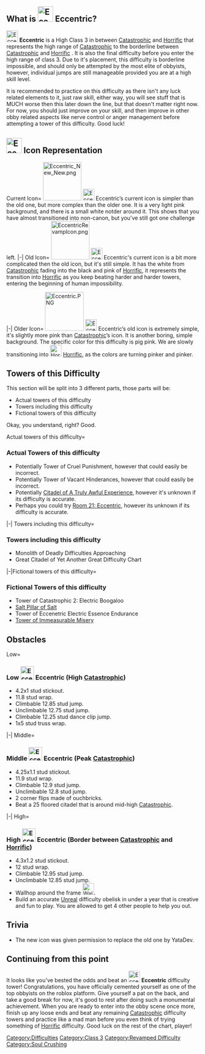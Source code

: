 {{Humanly Possible}}
==What is [[File:Eccentric New New.png|frameless|40x40px]] '''Eccentric'''?==
{{NewDifficultyInfobox|title1=[[File:Eccentric New New.png|30x30px]] Eccentric|image1=<gallery>
EccentricShape.png|Shape
Eccentric New New.png|Current
EccentricRevampIcon.png|Old
Eccentric.PNG|Older
</gallery>|caption1=I'm pretty ECCENTRIC about these nice looking icons, what about you?|class=3|type=Difficulty|previous={{Class3Difficulties|Catastrophic}} [[w:c:jtoh:Catastrophic|Catastrophic]]|next={{Class3Difficulties|Horrific}} [[w:c:jtohs-hardest-towers:Horrific|Horrific]]|class_range=Mid|difficulty_range=Low to High|main_difficulty=|sub_difficulty(ies)=|creator(s)=*Citadeloflaptopsplitting (OG creator)
*User321865(revamper)|date_added=21/11/2020|revamp_date=07/24/2022|rating=12.5|decal_id=*Shape: [https://create.roblox.com/store/asset/138819173317920/Eccentric Here]
*Current [https://create.roblox.com/store/asset/86615608314221/Eccentric Here]
*Old: [https://create.roblox.com/store/asset/10405796890/Eccentric Here]
*Older: [https://create.roblox.com/store/asset/6428880146/Eccentric Here]|alt_previous=[[File:Champion's Road.png|30px]] [[Champion's Road]]|alt_next=[[File:DorcelessnessDifficulty.png|30px]] [[Dorcelessness]]}}
[[File:Eccentric New New.png|frameless|30x30px]] '''Eccentric''' is a High Class 3 in between {{Class3Difficulties|Catastrophic}} [[w:c:jtoh:Catastrophic|Catastrophic]] and {{Class3Difficulties|Horrific}} [[w:c:jtohs-hardest-towers:Horrific|Horrific]] that represents the high range of {{Class3Difficulties|Catastrophic}} [[w:c:jtoh:Catastrophic|Catastrophic]] to the borderline between {{Class3Difficulties|Catastrophic}} [[w:c:jtoh:Catastrophic|Catastrophic]] and {{Class3Difficulties|Horrific}} [[w:c:jtohs-hardest-towers:Horrific|Horrific]] . It is also the final difficulty before you enter the high range of class 3. Due to it's placement, this difficulty is borderline impossible, and should only be attempted by the most elite of obbyists, however, individual jumps are still manageable provided you are at a high skill level.                                  

It is recommended to practice on this difficulty as there isn't any luck related elements to it, just raw skill, either way, you will see stuff that is MUCH worse then this later down the line, but that doesn't matter right now. For now, you should just improve on your skill, and then improve in other obby related aspects like nerve control or anger management before attempting a tower of this difficulty. Good luck!

==[[File:Eccentric New New.png|frameless|40x40px]] Icon Representation==
<tabber>
Current Icon=
[[File:Eccentric New New.png|center|frameless|100x100px]]
[[File:Eccentric New New.png|frameless|30x30px]] Eccentric’s current icon is simpler than the old one, but more complex than the older one. It is a very light pink background, and there is a small white notder around it. This shows that you have almost transitioned into non-canon, but you’ve still got one challenge left.
|-|
Old Icon=
[[File:EccentricRevampIcon.png|center|frameless|100x100px]]
[[File:EccentricRevampIcon.png|frameless|30x30px]] Eccentric's current icon is a bit more complicated then the old icon, but it's still simple. It has the white from {{Class3Difficulties|Catastrophic}} [[w:c:jtoh:Catastrophic|Catastrophic]] fading into the black and pink of {{Class3Difficulties|Horrific}} [[w:c:jtohs-hardest-towers:Horrific|Horrific]], it represents the transition into {{Class3Difficulties|Horrific}} [[w:c:jtohs-hardest-towers:Horrific|Horrific]] as you keep beating harder and harder towers, entering the beginning of human impossibility.

|-|
Older Icon=
[[File:Eccentric.PNG|center|frameless|101x101px]]
[[File:Eccentric.PNG|frameless|30x30px]] Eccentric’s old icon is extremely simple, it's slightly more pink than {{Class3Difficulties|Catastrophic}} [[w:c:jtoh:Catastrophic|Catastrophic]]’s icon. It is another boring, simple background. The specific color for this difficulty is pig pink. We are slowly transitioning into [[File:HorrificDifficulty.jpg|frameless|30x30px]] [[w:c:jtohs-hardest-towers:Horrific|Horrific]], as the colors are turning pinker and pinker.
</tabber>

==Towers of this Difficulty==
This section will be split into 3 different parts, those parts will be:

*Actual towers of this difficulty
*Towers including this difficulty
*Fictional towers of this difficulty

Okay, you understand, right? Good.

<tabber>

Actual towers of this difficulty=
=== Actual Towers of this difficulty ===

* Potentially Tower of Cruel Punishment, however that could easily be incorrect.
* Potentially Tower of Vacant Hinderances, however that could easily be incorrect.
* Potentially [https://www.roblox.com/games/10406214285/Quasis-Towers-of-Nonsense Citadel of A Truly Awful Experience], however it's unknown if its difficulty is accurate.
* Perhaps you could try [https://www.roblox.com/games/12540885283/UPD-Difficulty-Rooms-EJT Room 21: Eccentric], however its unknown if its difficulty is accurate.

|-|
Towers including this difficulty=
=== Towers including this difficulty ===

* Monolith of Deadly Difficulties Approaching
* Great Citadel of Yet Another Great Difficulty Chart

|-|Fictional towers of this difficulty=
=== Fictional Towers of this difficulty ===
*Tower of Catastrophic 2: Electric Boogaloo
*[[Salt Pillar of Salt]]
*Tower of Eccenetric Electric Essence Endurance
*[[Tower of Immeasurable Misery]]
</tabber>

==Obstacles==

<tabber>

Low=
=== Low [[File:Eccentric New New.png|frameless|35x35px]] Eccentric (High {{Class3Difficulties|Catastrophic}} [[w:c:jtoh:Catastrophic|Catastrophic]])===
*4.2x1 stud stickout.
* 11.8 stud wrap.
*Climbable 12.85 stud jump.
*Unclimbable 12.75 stud jump.
*Climbable 12.25 stud dance clip jump.
*1x5 stud truss wrap.
|-|
Middle=
=== Middle [[File:Eccentric New New.png|frameless|35x35px]] Eccentric (Peak {{Class3Difficulties|Catastrophic}} [[w:c:jtoh:Catastrophic|Catastrophic]])=== 
*4.25x1.1 stud stickout.
*11.9 stud wrap.
*Climbable 12.9 stud jump.
*Unclimbable 12.8 stud jump.
* 2 corner flips made of ouchbricks.
*Beat a 25 floored citadel that is around mid-high {{Class3Difficulties|Catastrophic}} [[w:c:jtoh:Catastrophic|Catastrophic]].
|-|
High=
===High [[File:Eccentric New New.png|frameless|35x35px]] Eccentric (Border between {{Class3Difficulties|Catastrophic}} [[w:c:jtoh:Catastrophic|Catastrophic]] and {{Class3Difficulties|Horrific}} [[w:c:jtohs-hardest-towers:Horrific|Horrific]])===

*4.3x1.2 stud stickout.
*12 stud wrap.
*Climbable 12.95 stud jump.
*Unclimbable 12.85 stud jump.
*Wallhop around the frame [[File:Wallhop Around the Frame Upscaled.png|frameless|30x30px]].
*Build an accurate {{Class3Difficulties|Unreal}} [[w:c:jtohs-hardest-towers:Unreal|Unreal]] difficulty obelisk in under a year that is creative and fun to play. You are allowed to get 4 other people to help you out.
</tabber>

== Trivia ==

* The new icon was given permission to replace the old one by YataDev.

==Continuing from this point==
It looks like you've bested the odds and beat an [[File:Eccentric New New.png|frameless|30x30px]] '''Eccentric''' difficulty tower! Congratulations, you have officially cemented yourself as one of the top obbyists on the roblox platform. Give yourself a pat on the back, and take a good break for now, it's good to rest after doing such a monumental achievement. When you are ready to enter into the obby scene once more, finish up any loose ends and beat any remaining {{Class3Difficulties|Catastrophic}} [[w:c:jtoh:Catastrophic|Catastrophic]] difficulty towers and practice like a mad man before you even think of trying something of {{Class3Difficulties|Horrific}} [[w:c:jtohs-hardest-towers:Horrific|Horrific]] difficulty. Good luck on the rest of the chart, player!{{DifficultiesNavbox}}

[[Category:Difficulties]]
[[Category:Class 3]]
[[Category:Revamped Difficulty]]
[[Category:Soul Crushing]]
